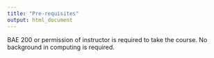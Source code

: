```yaml
---
title: "Pre-requisites"
output: html_document
---
```


 BAE 200 or permission of instructor is required to take the course. No background in computing is required.